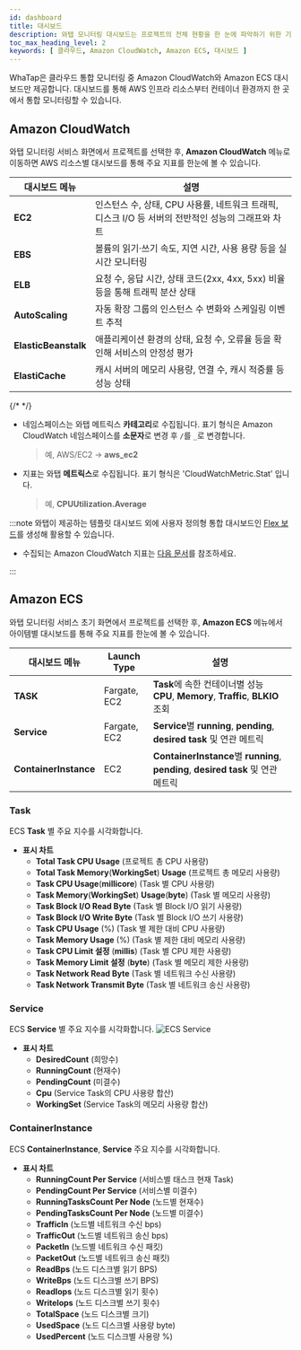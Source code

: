 ```yaml
---
id: dashboard
title: 대시보드
description: 와탭 모니터링 대시보드는 프로젝트의 전체 현황을 한 눈에 파악하기 위한 기능을 제공합니다.
toc_max_heading_level: 2
keywords: [ 클라우드, Amazon CloudWatch, Amazon ECS, 대시보드 ]
---
```


WhaTap은 클라우드 통합 모니터링 중 Amazon CloudWatch와 Amazon ECS 대시보드만 제공합니다.
대시보드를 통해 AWS 인프라 리소스부터 컨테이너 환경까지 한 곳에서 통합 모니터링할 수 있습니다.

## Amazon CloudWatch

와탭 모니터링 서비스 화면에서 프로젝트를 선택한 후, **Amazon CloudWatch** 메뉴로 이동하면 AWS 리소스별 대시보드를 통해 주요 지표를 한눈에 볼 수 있습니다.

| 대시보드 메뉴 | 설명 |
| --- | --- |
| **EC2** | 인스턴스 수, 상태, CPU 사용률, 네트워크 트래픽, 디스크 I/O 등 서버의 전반적인 성능의 그래프와 차트 |
| **EBS** | 볼륨의 읽기·쓰기 속도, 지연 시간, 사용 용량 등을 실시간 모니터링 |
| **ELB** | 요청 수, 응답 시간, 상태 코드(2xx, 4xx, 5xx) 비율 등을 통해 트래픽 분산 상태 |
| **AutoScaling** | 자동 확장 그룹의 인스턴스 수 변화와 스케일링 이벤트 추적 |
| **ElasticBeanstalk** | 애플리케이션 환경의 상태, 요청 수, 오류율 등을 확인해 서비스의 안정성 평가 |
| **ElastiCache** | 캐시 서버의 메모리 사용량, 연결 수, 캐시 적중률 등 성능 상태 |

{/* <ImgLang img='aws-cloudwatch-ec2.png' desc='cloudwatch ec2' />  */}

* 네임스페이스는 와탭 메트릭스 **카테고리**로 수집됩니다. 표기 형식은 Amazon CloudWatch 네임스페이스를 **소문자**로 변경 후 `/`를 `_`로 변경합니다.

  > 예, AWS/EC2 → **aws_ec2**

* 지표는 와탭 **메트릭스**로 수집됩니다. 표기 형식은 'CloudWatchMetric.Stat' 입니다.

  > 예, **CPUUtilization.Average**

:::note
와탭이 제공하는 템플릿 대시보드 외에 사용자 정의형 통합 대시보드인 [Flex 보드](flexboard)를 생성해 활용할 수 있습니다.
* 수집되는 Amazon CloudWatch 지표는 [다음 문서](https://docs.aws.amazon.com/ko_kr/AmazonCloudWatch/latest/monitoring/aws-services-cloudwatch-metrics.html)를 참조하세요.

:::

## Amazon ECS

와탭 모니터링 서비스 초기 화면에서 프로젝트를 선택한 후, **Amazon ECS** 메뉴에서 아이템별 대시보드를 통해 주요 지표를 한눈에 볼 수 있습니다.

|대시보드 메뉴|Launch Type|설명|
|---|---|---|
|**TASK**|Fargate, EC2|**Task**에 속한 컨테이너별 성능 **CPU**, **Memory**, **Traffic**, **BLKIO** 조회|
|**Service**|Fargate, EC2|**Service**별 **running**, **pending**, **desired task** 및 연관 메트릭|
|**ContainerInstance**|EC2|**ContainerInstance**별 **running**, **pending**, **desired task** 및 연관 메트릭|

### Task

ECS **Task** 별 주요 지수를 시각화합니다.

* **표시 차트**
    * **Total Task CPU Usage** (프로젝트 총 CPU 사용량)
    * **Total Task Memory**(**WorkingSet**) **Usage** (프로젝트 총 메모리 사용량)
    * **Task CPU Usage**(**millicore**) (Task 별 CPU 사용량)
    * **Task Memory**(**WorkingSet**) **Usage**(**byte**) (Task 별 메모리 사용량)
    * **Task Block I/O Read Byte** (Task 별 Block I/O 읽기 사용량)
    * **Task Block I/O Write Byte** (Task 별 Block I/O 쓰기 사용량)
    * **Task CPU Usage** (%) (Task 별 제한 대비 CPU 사용량)
    * **Task Memory Usage** (%) (Task 별 제한 대비 메모리 사용량)
    * **Task CPU Limit 설정** (**millis**) (Task 별 CPU 제한 사용량)
    * **Task Memory Limit 설정** (**byte**) (Task 별 메모리 제한 사용량)
    * **Task Network Read Byte** (Task 별 네트워크 수신 사용량)
    * **Task Network Transmit Byte** (Task 별 네트워크 송신 사용량)

### Service

ECS **Service** 별 주요 지수를 시각화합니다.
![ECS Service](https://img.whatap.io/media/images/aws_ecs_whatap_monitoring_service.png)
* **표시 차트**
    * **DesiredCount** (희망수)
    * **RunningCount** (현재수)
    * **PendingCount** (미결수)
    * **Cpu** (Service Task의 CPU 사용량 합산)
    * **WorkingSet** (Service Task의 메모리 사용량 합산) 

### ContainerInstance

ECS **ContainerInstance**, **Service** 주요 지수를 시각화합니다.

* **표시 차트**
    * **RunningCount Per Service** (서비스별 태스크 현재 Task)
    * **PendingCount Per Service** (서비스별 미결수)
    * **RunningTasksCount Per Node** (노드별 현재수)
    * **PendingTasksCount Per Node** (노드별 미결수)
    * **TrafficIn** (노드별 네트워크 수신 bps)
    * **TrafficOut** (노드별 네트워크 송신 bps)
    * **PacketIn** (노드별 네트워크 수신 패킷)
    * **PacketOut** (노드별 네트워크 송신 패킷)
    * **ReadBps** (노드 디스크별 읽기 BPS)
    * **WriteBps** (노드 디스크별 쓰기 BPS)
    * **ReadIops** (노드 디스크별 읽기 횟수)
    * **WriteIops** (노드 디스크별 쓰기 횟수)
    * **TotalSpace** (노드 디스크별 크기)
    * **UsedSpace** (노드 디스크별 사용량 byte)
    * **UsedPercent** (노드 디스크별 사용량 %)